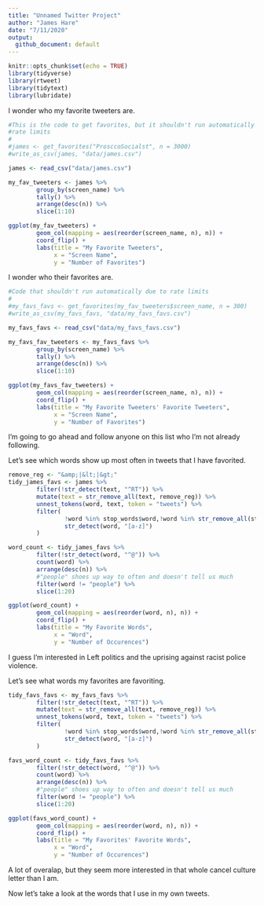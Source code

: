 ```yaml
---
title: "Unnamed Twitter Project"
author: "James Hare"
date: "7/11/2020"
output:
  github_document: default
---
```


```r
knitr::opts_chunk$set(echo = TRUE)
library(tidyverse)
library(rtweet)
library(tidytext)
library(lubridate)
```

I wonder who my favorite tweeters are.

```r
#This is the code to get favorites, but it shouldn't run automatically due to
#rate limits
#
#james <- get_favorites("ProsccoSocialst", n = 3000)
#write_as_csv(james, "data/james.csv")

james <- read_csv("data/james.csv")

my_fav_tweeters <- james %>%
        group_by(screen_name) %>%
        tally() %>%
        arrange(desc(n)) %>%
        slice(1:10)

ggplot(my_fav_tweeters) +
        geom_col(mapping = aes(reorder(screen_name, n), n)) +
        coord_flip() +
        labs(title = "My Favorite Tweeters",
             x = "Screen Name",
             y = "Number of Favorites")
```

I wonder who their favorites are.

```r

#Code that shouldn't run automatically due to rate limits
#
#my_favs_favs <- get_favorites(my_fav_tweeters$screen_name, n = 300)
#write_as_csv(my_favs_favs, "data/my_favs_favs.csv")

my_favs_favs <- read_csv("data/my_favs_favs.csv")

my_favs_fav_tweeters <- my_favs_favs %>%
        group_by(screen_name) %>%
        tally() %>%
        arrange(desc(n)) %>%
        slice(1:10)

ggplot(my_favs_fav_tweeters) +
        geom_col(mapping = aes(reorder(screen_name, n), n)) +
        coord_flip() +
        labs(title = "My Favorite Tweeters' Favorite Tweeters",
             x = "Screen Name",
             y = "Number of Favorites")
```

I'm going to go ahead and follow anyone on this list who I'm not already following.

Let's see which words show up most often in tweets that I have favorited.

```r

remove_reg <- "&amp;|&lt;|&gt;"
tidy_james_favs <- james %>%
        filter(!str_detect(text, "^RT")) %>%
        mutate(text = str_remove_all(text, remove_reg)) %>%
        unnest_tokens(word, text, token = "tweets") %>%
        filter(
                !word %in% stop_words$word,!word %in% str_remove_all(stop_words$word, "'"),
                str_detect(word, "[a-z]")
        )

word_count <- tidy_james_favs %>%
        filter(!str_detect(word, "^@")) %>%
        count(word) %>%
        arrange(desc(n)) %>%
        #"people" shoes up way to often and doesn't tell us much
        filter(word != "people") %>%
        slice(1:20)

ggplot(word_count) +
        geom_col(mapping = aes(reorder(word, n), n)) +
        coord_flip() +
        labs(title = "My Favorite Words",
             x = "Word",
             y = "Number of Occurences")
```

I guess I'm interested in Left politics and the uprising against racist police violence.

Let's see what words my favorites are favoriting.

```r

tidy_favs_favs <- my_favs_favs %>%
        filter(!str_detect(text, "^RT")) %>%
        mutate(text = str_remove_all(text, remove_reg)) %>%
        unnest_tokens(word, text, token = "tweets") %>%
        filter(
                !word %in% stop_words$word,!word %in% str_remove_all(stop_words$word, "'"),
                str_detect(word, "[a-z]")
        )

favs_word_count <- tidy_favs_favs %>%
        filter(!str_detect(word, "^@")) %>%
        count(word) %>%
        arrange(desc(n)) %>%
        #"people" shoes up way to often and doesn't tell us much
        filter(word != "people") %>%
        slice(1:20)

ggplot(favs_word_count) +
        geom_col(mapping = aes(reorder(word, n), n)) +
        coord_flip() +
        labs(title = "My Favorites' Favorite Words",
             x = "Word",
             y = "Number of Occurences")
```

A lot of overalap, but they seem more interested in that whole cancel culture letter than I am.

Now let's take a look at the words that I use in my own tweets.

```r

```

